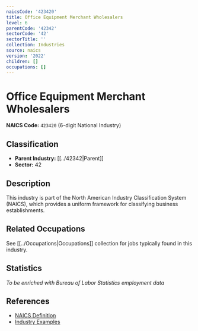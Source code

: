 ```yaml
---
naicsCode: '423420'
title: Office Equipment Merchant Wholesalers
level: 6
parentCode: '42342'
sectorCode: '42'
sectorTitle: ''
collection: Industries
source: naics
version: '2022'
children: []
occupations: []
---
```

# Office Equipment Merchant Wholesalers

**NAICS Code:** `423420` (6-digit National Industry)

## Classification

- **Parent Industry:** [[../42342|Parent]]
- **Sector:** 42

## Description

This industry is part of the North American Industry Classification System (NAICS), which provides a uniform framework for classifying business establishments.

## Related Occupations

See [[../Occupations|Occupations]] collection for jobs typically found in this industry.

## Statistics

*To be enriched with Bureau of Labor Statistics employment data*

## References

- [NAICS Definition](https://www.census.gov/naics/)
- [Industry Examples](https://www.census.gov/naics/2022NAICS/)

